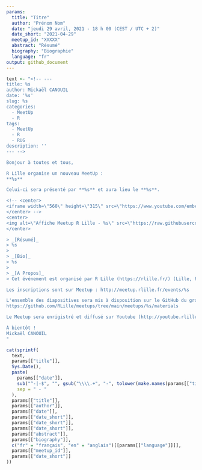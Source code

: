 ```yaml
---
params:
  title: "Titre"
  author: "Prénom Nom"
  date: "jeudi 29 avril, 2021 - 18 h 00 (CEST / UTC + 2)"
  date_short: "2021-04-29"
  meetup_id: "XXXXX"
  abstract: "Résumé"
  biography: "Biographie"
  language: "fr"
output: github_document
---
```


```r
text <- "<!-- ---
title: %s
author: Mickaël CANOUIL
date: '%s'
slug: %s
categories:
  - MeetUp
  - R
tags:
  - MeetUp
  - R
  - RUG
description: ''
--- -->

Bonjour à toutes et tous,

R Lille organise un nouveau MeetUp :  
**%s**

Celui-ci sera présenté par **%s** et aura lieu le **%s**.

<!-- <center>
<iframe width=\"560\" height=\"315\" src=\"https://www.youtube.com/embed/\" title=\"YouTube video player\" frameborder=\"0\" allow=\"accelerometer; autoplay; clipboard-write; encrypted-media; gyroscope; picture-in-picture\" allowfullscreen></iframe>
</center> -->
<center>
<img alt=\"Affiche Meetup R Lille - %s\" src=\"https://raw.githubusercontent.com/RLille/meetups/main/meetups/%s/ads/%s.png\" width=\"560\" height=\"auto\" />
</center>

> _[Résumé]_  
> %s
> 
> _[Bio]_  
> %s
> 
> _[A Propos]_  
> Cet événement est organisé par R Lille (https://rlille.fr/) (Lille, France) et aura lieu en %s.

Les inscriptions sont sur Meetup : http://meetup.rlille.fr/events/%s

L'ensemble des diapositives sera mis à disposition sur le GitHub du groupe :
https://github.com/RLille/meetups/tree/main/meetups/%s/materials

Le Meetup sera enrigistré et diffusé sur Youtube (http://youtube.rlille.fr/).

À bientôt !  
Mickaël CANOUIL
"

cat(sprintf(
  text,
  params[["title"]],
  Sys.Date(),
  paste(
    params[["date"]],
    sub("^-|-$", "", gsub("\\\\.+", "-", tolower(make.names(params[["title"]])))),
    sep = " - "
  ),
  params[["title"]],
  params[["author"]],
  params[["date"]],
  params[["date_short"]],
  params[["date_short"]],
  params[["date_short"]],
  params[["abstract"]],
  params[["biography"]],
  c("fr" = "français", "en" = "anglais")[[params[["language"]]]],
  params[["meetup_id"]],
  params[["date_short"]]
))
```
